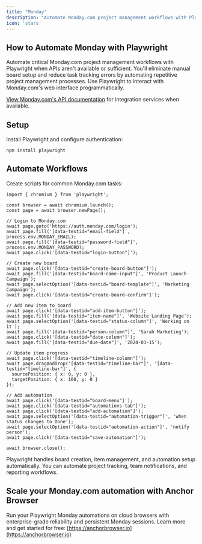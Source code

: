 ```yaml
---
title: "Monday"
description: "Automate Monday.com project management workflows with Playwright when APIs aren't available."
icon: 'stars'
---
```


## How to Automate Monday with Playwright


Automate critical Monday.com project management workflows with Playwright when APIs aren't available or sufficient. You'll eliminate manual board setup and reduce task tracking errors by automating repetitive project management processes. Use Playwright to interact with Monday.com's web interface programmatically.

[View Monday.com's API documentation](https://developer.monday.com/api-reference/docs) for integration services when available.


## Setup

Install Playwright and configure authentication:

```
npm install playwright
```

## Automate Workflows

Create scripts for common Monday.com tasks:


```
import { chromium } from 'playwright';

const browser = await chromium.launch();
const page = await browser.newPage();

// Login to Monday.com
await page.goto('https://auth.monday.com/login');
await page.fill('[data-testid="email-field"]', process.env.MONDAY_EMAIL);
await page.fill('[data-testid="password-field"]', process.env.MONDAY_PASSWORD);
await page.click('[data-testid="login-button"]');

// Create new board
await page.click('[data-testid="create-board-button"]');
await page.fill('[data-testid="board-name-input"]', 'Product Launch Campaign');
await page.selectOption('[data-testid="board-template"]', 'Marketing Campaign');
await page.click('[data-testid="create-board-confirm"]');

// Add new item to board
await page.click('[data-testid="add-item-button"]');
await page.fill('[data-testid="item-name"]', 'Website Landing Page');
await page.selectOption('[data-testid="status-column"]', 'Working on it');
await page.fill('[data-testid="person-column"]', 'Sarah Marketing');
await page.click('[data-testid="date-column"]');
await page.fill('[data-testid="due-date"]', '2024-03-15');

// Update item progress
await page.click('[data-testid="timeline-column"]');
await page.dragAndDrop('[data-testid="timeline-bar"]', '[data-testid="timeline-bar"]', {
  sourcePosition: { x: 0, y: 0 },
  targetPosition: { x: 100, y: 0 }
});

// Add automation
await page.click('[data-testid="board-menu"]');
await page.click('[data-testid="automations-tab"]');
await page.click('[data-testid="add-automation"]');
await page.selectOption('[data-testid="automation-trigger"]', 'when status changes to Done');
await page.selectOption('[data-testid="automation-action"]', 'notify person');
await page.click('[data-testid="save-automation"]');

await browser.close();
```

Playwright handles board creation, item management, and automation setup automatically. You can automate project tracking, team notifications, and reporting workflows.


## Scale your Monday.com automation with Anchor Browser

Run your Playwright Monday automations on cloud browsers with enterprise-grade reliability and persistent Monday sessions. Learn more and get started for free: [https://anchorbrowser.io](https://anchorbrowser.io)
